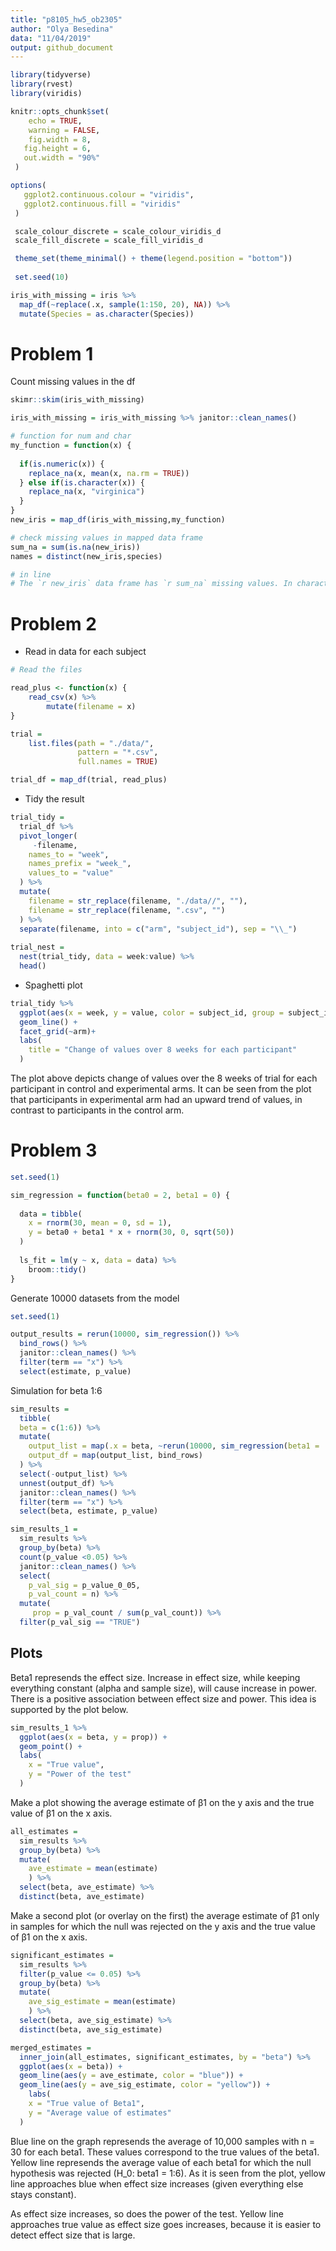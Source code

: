 ```yaml
---
title: "p8105_hw5_ob2305"
author: "Olya Besedina"
data: "11/04/2019"
output: github_document
---
```

  
```r
library(tidyverse)
library(rvest)
library(viridis)

knitr::opts_chunk$set(
 	echo = TRUE,
 	warning = FALSE,
 	fig.width = 8, 
   fig.height = 6,
   out.width = "90%"
 )

options(
   ggplot2.continuous.colour = "viridis",
   ggplot2.continuous.fill = "viridis"
 )

 scale_colour_discrete = scale_colour_viridis_d
 scale_fill_discrete = scale_fill_viridis_d

 theme_set(theme_minimal() + theme(legend.position = "bottom"))
 
 set.seed(10)

iris_with_missing = iris %>% 
  map_df(~replace(.x, sample(1:150, 20), NA)) %>%
  mutate(Species = as.character(Species))
```

# Problem 1

Count missing values in the df

```r
skimr::skim(iris_with_missing)
```

```r
iris_with_missing = iris_with_missing %>% janitor::clean_names()

# function for num and char
my_function = function(x) {
  
  if(is.numeric(x)) {
    replace_na(x, mean(x, na.rm = TRUE))
  } else if(is.character(x)) {
    replace_na(x, "virginica")
  }
}
new_iris = map_df(iris_with_missing,my_function)

# check missing values in mapped data frame
sum_na = sum(is.na(new_iris))
names = distinct(new_iris,species)

# in line 
# The `r new_iris` data frame has `r sum_na` missing values. In character variables missing values were replaced withthe mean value of that variable and in character variable they were replaced with "virginica". Character value in the new data frame has three distinct values `r names`.
```



# Problem 2

* Read in data for each subject 
```r
# Read the files

read_plus <- function(x) {
    read_csv(x) %>% 
        mutate(filename = x)
}

trial =
    list.files(path = "./data/", 
               pattern = "*.csv",
               full.names = TRUE)

trial_df = map_df(trial, read_plus)
```

* Tidy the result

```r
trial_tidy =
  trial_df %>%
  pivot_longer(
     -filename,
    names_to = "week",
    names_prefix = "week_",
    values_to = "value"
  ) %>% 
  mutate(
    filename = str_replace(filename, "./data//", ""),
    filename = str_replace(filename, ".csv", "")
  ) %>%  
  separate(filename, into = c("arm", "subject_id"), sep = "\\_")
 
trial_nest = 
  nest(trial_tidy, data = week:value) %>% 
  head()
```

* Spaghetti plot 

```r
trial_tidy %>% 
  ggplot(aes(x = week, y = value, color = subject_id, group = subject_id)) +
  geom_line() +
  facet_grid(~arm)+
  labs(
    title = "Change of values over 8 weeks for each participant"
  )
```

The plot above depicts change of values over the 8 weeks of trial for each participant in control and experimental arms. It can be seen from the plot that participants in experimental arm had an upward trend of values, in contrast to participants in the control arm.


# Problem 3

```r
set.seed(1)

sim_regression = function(beta0 = 2, beta1 = 0) {
  
  data = tibble(
    x = rnorm(30, mean = 0, sd = 1),
    y = beta0 + beta1 * x + rnorm(30, 0, sqrt(50))
  )
  
  ls_fit = lm(y ~ x, data = data) %>% 
    broom::tidy()
}

```

Generate 10000 datasets from the model

```r
set.seed(1)

output_results = rerun(10000, sim_regression()) %>% 
  bind_rows() %>% 
  janitor::clean_names() %>% 
  filter(term == "x") %>% 
  select(estimate, p_value) 
```

Simulation for beta 1:6

```r
sim_results = 
  tibble(
  beta = c(1:6)) %>% 
  mutate(
    output_list = map(.x = beta, ~rerun(10000, sim_regression(beta1 = .x))),
    output_df = map(output_list, bind_rows)
  ) %>% 
  select(-output_list) %>% 
  unnest(output_df) %>% 
  janitor::clean_names() %>% 
  filter(term == "x") %>% 
  select(beta, estimate, p_value) 
```



```r
sim_results_1 =
  sim_results %>% 
  group_by(beta) %>% 
  count(p_value <0.05) %>% 
  janitor::clean_names() %>% 
  select(
    p_val_sig = p_value_0_05,
    p_val_count = n) %>% 
  mutate(
     prop = p_val_count / sum(p_val_count)) %>% 
  filter(p_val_sig == "TRUE")
```

## Plots

Beta1 represends the effect size. Increase in effect size, while keeping everything constant (alpha and sample size), will cause increase in power. There is a positive association between effect size and power. This idea is supported by the plot below.

```r
sim_results_1 %>% 
  ggplot(aes(x = beta, y = prop)) +
  geom_point() +
  labs(
    x = "True value",
    y = "Power of the test" 
  )
```

Make a plot showing the average estimate of β1 on the y axis and the true value of β1 on the x axis. 

```r
all_estimates = 
  sim_results %>% 
  group_by(beta) %>% 
  mutate(
    ave_estimate = mean(estimate)
    ) %>%
  select(beta, ave_estimate) %>% 
  distinct(beta, ave_estimate)

```

Make a second plot (or overlay on the first) the average estimate of β̂1 only in samples for which the null was rejected on the y axis and the true value of β1 on the x axis. 

```r
significant_estimates = 
  sim_results %>%
  filter(p_value <= 0.05) %>% 
  group_by(beta) %>%
  mutate(
    ave_sig_estimate = mean(estimate)
    ) %>%
  select(beta, ave_sig_estimate) %>% 
  distinct(beta, ave_sig_estimate) 
```


```r
merged_estimates = 
  inner_join(all_estimates, significant_estimates, by = "beta") %>% 
  ggplot(aes(x = beta)) +
  geom_line(aes(y = ave_estimate, color = "blue")) +
  geom_line(aes(y = ave_sig_estimate, color = "yellow")) +
    labs(
    x = "True value of Beta1",
    y = "Average value of estimates" 
  )
```

Blue line on the graph represends the average of 10,000 samples with n = 30 for each beta1. These values correspond to the true values of the beta1. Yellow line represends the average value of each beta1 for which the null hypothesis was rejected (H_0: beta1 = 1:6). As it is seen from the plot, yellow line approaches blue when effect size increases (given everything else stays constant).  

As effect size increases, so does the power of the test. Yellow line approaches true value as effect size goes increases, because it is easier to detect effect size that is large.  


